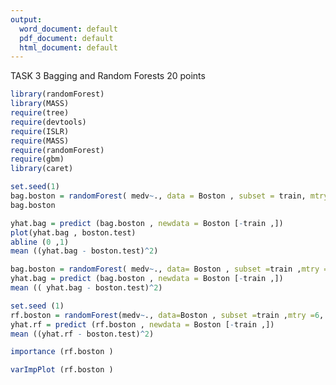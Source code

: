 ```yaml
---
output:
  word_document: default
  pdf_document: default
  html_document: default
---
```

TASK 3 Bagging and Random Forests 20 points
```r
library(randomForest)
library(MASS)
require(tree)
require(devtools)
require(ISLR)
require(MASS)  
require(randomForest)
require(gbm) 
library(caret)


```

```r
set.seed(1)
bag.boston = randomForest( medv~., data = Boston , subset = train, mtry =13, importance =TRUE )
bag.boston
```

```r
yhat.bag = predict (bag.boston , newdata = Boston [-train ,])
plot(yhat.bag , boston.test)
abline (0 ,1)
mean ((yhat.bag - boston.test)^2)

```

```r
bag.boston = randomForest( medv~., data= Boston , subset =train ,mtry =13, ntree =25)
yhat.bag = predict (bag.boston , newdata = Boston [-train ,])
mean (( yhat.bag - boston.test)^2)
```

```r
set.seed (1)
rf.boston = randomForest(medv~., data=Boston , subset =train ,mtry =6, importance =TRUE)
yhat.rf = predict (rf.boston , newdata = Boston [-train ,])
mean ((yhat.rf - boston.test)^2)
```

```r
importance (rf.boston )
```

```r
varImpPlot (rf.boston )
```

